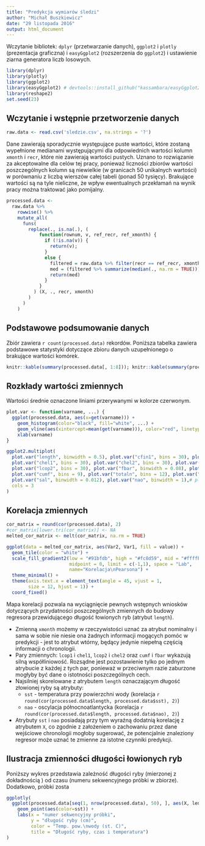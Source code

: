 ```yaml
---
title: "Predykcja wymiarów śledzi"
author: "Michał Buszkiewicz"
date: "29 listopada 2016"
output: html_document
---
```

Wczytanie bibliotek: `dplyr` (przetwarzanie danych), `ggplot2` i `plotly` (prezentacja graficzna) i `easyGgplot2` (rozszerzenia do `ggplot2`) i ustawienie ziarna generatora liczb losowych.
```r
library(dplyr)
library(plotly)
library(ggplot2)
library(easyGgplot2) # devtools::install_github("kassambara/easyGgplot2")
library(reshape2)
set.seed(23)
```
## Wczytanie i wstępnie przetworzenie danych

```r
raw.data <- read.csv('sledzie.csv', na.strings = '?')
```

Dane zawierają sporadycznie występujące puste wartości, które zostaną wypełnione medianami występującymi dla odpowiednich wartości kolumn `xmonth` i `recr`, które nie zawierają wartości pustych. Uznano to rozwiązanie za akceptowalne dla celów tej pracy, ponieważ liczności zbiorów wartości poszczególnych kolumn są niewielkie (w granicach 50 unikalnych wartości) w porównaniu z liczbą wierszów całej tabeli (ponad 50 tysięcy). Brakujące wartości są na tyle nieliczne, że wpływ ewentualnych przekłamań na wynik pracy można traktować jako pomijalny.

```r
processed.data <-
  raw.data %>%
    rowwise() %>%
    mutate_all(
      funs(
        replace(., is.na(.), (
            function(rownum, v, ref_recr, ref_xmonth) {
              if (!is.na(v)) {
                return(v);
              }
              else {
                filtered = raw.data %>% filter(recr == ref_recr, xmonth == ref_xmonth)
                med = (filtered %>% summarize(median(., na.rm = TRUE)))[[1]]
                return(med)
              }
            }
          ) (X, ., recr, xmonth)
        )
      )
    )
```

## Podstawowe podsumowanie danych

Zbiór zawiera `r count(processed.data)` rekordów. Poniższa tabelka zawiera podstawowe statystyki dotyczące zbioru danych uzupełnionego o brakujące wartości komórek.

```r
knitr::kable(summary(processed.data[, 1:8])); knitr::kable(summary(processed.data[, 9:16]))
```

## Rozkłady wartości zmiennych

Wartości średnie oznaczone liniami przerywanymi w kolorze czerwonym.

```r
plot.var <- function(varname, ...) {
  ggplot(processed.data, aes(x=get(varname))) +
    geom_histogram(color="black", fill="white", ...) +
    geom_vline(aes(xintercept=mean(get(varname))), color="red", linetype="dashed", size=1) +
    xlab(varname)
}

ggplot2.multiplot(
  plot.var("length", binwidth = 0.5), plot.var("cfin1", bins = 30), plot.var("cfin2", bins = 15),
  plot.var("chel1", bins = 30), plot.var("chel2", bins = 30), plot.var("lcop1", bins = 30),
  plot.var("lcop2", bins = 30), plot.var("fbar", binwidth = 0.08), plot.var("recr", bins = 15),
  plot.var("cumf", bins = 9), plot.var("totaln", bins = 12), plot.var("sst", binwidth = 0.15),
  plot.var("sal", binwidth = 0.012), plot.var("nao", binwidth = 1),# plot.var("xmonth", binwidth = 1),
  cols = 3
)
```

## Korelacja zmiennych

```r
cor_matrix = round(cor(processed.data), 2)
#cor_matrix[lower.tri(cor_matrix)] <- NA
melted_cor_matrix <- melt(cor_matrix, na.rm = TRUE)

ggplot(data = melted_cor_matrix, aes(Var2, Var1, fill = value)) +
  geom_tile(color = "white") +
  scale_fill_gradient2(low = "#91bfdb", high = "#fc8d59", mid = "#ffffbf", 
                       midpoint = 0, limit = c(-1,1), space = "Lab", 
                       name="Korelacja\nPearsona") +
  theme_minimal() + 
  theme(axis.text.x = element_text(angle = 45, vjust = 1, 
        size = 12, hjust = 1)) +
  coord_fixed()
```
Mapa korelacji pozwala na wyciągnięcie pewnych wstępnych wniosków dotyczących przydatności poszczególnych zmiennych do budowy regresora przewidującego długość łowionych ryb (atrybut `length`).

* Zmienną `xmonth` możemy w rzeczywistości uznać za atrybut nominalny i sama w sobie nie niesie ona żadnych informacji mogących pomóc w predykcji - jest to atrybut wtórny, będący jedynie niepełną częścią informacji o chronologii.
* Pary zmiennych: `lcop1` i `chel1`, `lcop2` i `chel2` oraz `cumf` i `fbar` wykazują silną współliniowość. Rozsądne jest pozostawienie tylko po jednym atrybucie z każdej z tych par, ponieważ w przeciwnym razie zaburzone mogłyby być dane o istotności poszczególnych cech.
* Najsilniej skorelowane z atrybutem `length` oznaczającym długość złowionej ryby są atrybuty:
    + `sst` - temperatura przy powierzchni wody (korelacja `r round(cor(processed.data$length, processed.data$sst), 2)`) 
    + `nao` - oscylacja północnoatlantycka (korelacja `r round(cor(processed.data$length, processed.data$nao), 2)`)
* Atrybuty `sst` i `nao` posiadają przy tym wyraźną dodatnią korelację z atrybutem `X`, co zgodnie z założeniem o zachowaniu przez dane wejściowe chronologii mogłoby sugerować, że potencjalnie znaleziony regresor może uznać te zmienne za istotne czynniki predykcji.

## Ilustracja zmienności długości łowionych ryb

Poniższy wykres przedstawia zależność długości ryby (mierzonej z dokładnością ) od czasu (numeru sekwencyjnego próbki w zbiorze). Dodatkowo, próbki zosta
```r
ggplotly(
  ggplot(processed.data[seq(1, nrow(processed.data), 50), ], aes(X, length)) +
    geom_point(aes(color=sst)) +
    labs(x = "numer sekwencyjny próbki",
         y = "długość ryby (cm)",
         color = "Temp. pow.\nwody (st. C)",
         title = "Długość ryby, czas i temperatura")
)
```